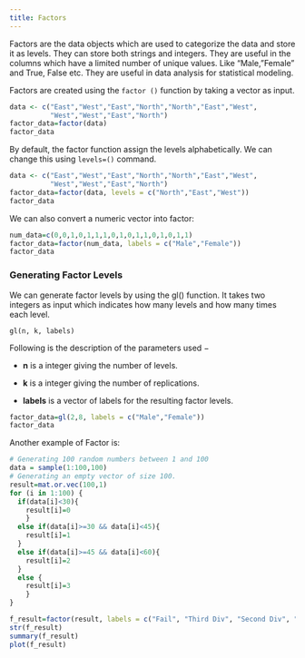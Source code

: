 ```yaml
---
title: Factors
---
```


Factors are the data objects which are used to categorize the data and store it as levels. They can store both strings and integers. They are useful in the columns which have a limited number of unique values. Like "Male, "Female" and True, False etc. They are useful in data analysis for statistical modeling.

Factors are created using the `factor ()` function by taking a vector as input.

```r
data <- c("East","West","East","North","North","East","West",
          "West","West","East","North")
factor_data=factor(data)
factor_data
```
By default, the factor function assign the levels alphabetically. We can change this using `levels=()` command.

```r
data <- c("East","West","East","North","North","East","West",
          "West","West","East","North")
factor_data=factor(data, levels = c("North","East","West"))
factor_data
```

We can also convert a numeric vector into factor:

```r
num_data=c(0,0,1,0,1,1,1,0,1,0,1,1,0,1,0,1,1)
factor_data=factor(num_data, labels = c("Male","Female"))
factor_data
```

### Generating Factor Levels
We can generate factor levels by using the gl() function. It takes two integers as input which indicates how many levels and how many times each level.

```
gl(n, k, labels)
```
Following is the description of the parameters used −

* __n__ is a integer giving the number of levels.

* __k__ is a integer giving the number of replications.

* __labels__ is a vector of labels for the resulting factor levels.

```r
factor_data=gl(2,8, labels = c("Male","Female"))
factor_data
```

Another example of Factor is:

```r
# Generating 100 random numbers between 1 and 100
data = sample(1:100,100)
# Generating an empty vector of size 100.
result=mat.or.vec(100,1)
for (i in 1:100) {
  if(data[i]<30){
    result[i]=0
    }
  else if(data[i]>=30 && data[i]<45){
    result[i]=1
  }
  else if(data[i]>=45 && data[i]<60){
    result[i]=2
  }
  else {
    result[i]=3
    }
}

f_result=factor(result, labels = c("Fail", "Third Div", "Second Div", "First Div"))
str(f_result)
summary(f_result)
plot(f_result)

```
